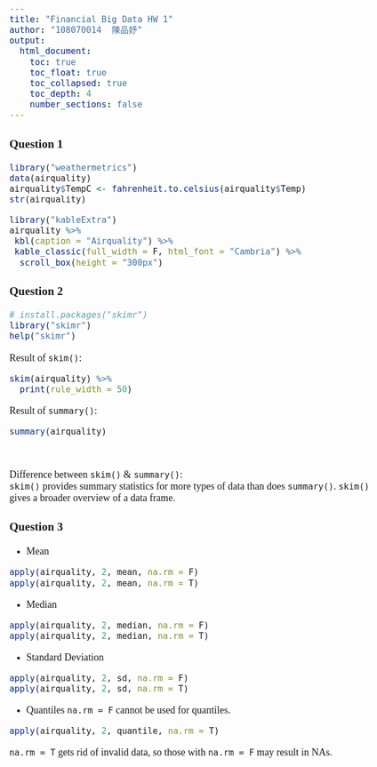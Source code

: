 ```yaml
---
title: "Financial Big Data HW 1"
author: "108070014  陳品妤"
output: 
  html_document:
    toc: true
    toc_float: true
    toc_collapsed: true
    toc_depth: 4
    number_sections: false
---
```


<style type = "text/css">
  body{
    font-family: "Cambria";
    font-size: 18px;
  }
  h1.title{
    text-align: center;
    font-size: 40px;
  }
  .author{
    text-align: center;
    font-size: 24px;
    font-family: "Cambria", "標楷體";
  }
</style>

### Question 1
```r
library("weathermetrics")
data(airquality)
airquality$TempC <- fahrenheit.to.celsius(airquality$Temp)
str(airquality)
```
 ```r
library("kableExtra")
airquality %>%
  kbl(caption = "Airquality") %>%
  kable_classic(full_width = F, html_font = "Cambria") %>%
   scroll_box(height = "300px")
```

### Question 2
```r
# install.packages("skimr")
library("skimr")
help("skimr")
```
Result of `skim()`:
```r
skim(airquality) %>%
  print(rule_width = 50)
```
Result of `summary()`:
```r
summary(airquality)
```

<br>

Difference between `skim()` & `summary()`:<br>
`skim()` provides summary statistics for more types of data than does `summary()`. `skim()` gives a broader overview of a data frame. 

### Question 3
* Mean
```r
apply(airquality, 2, mean, na.rm = F)
apply(airquality, 2, mean, na.rm = T)
```
* Median
```r
apply(airquality, 2, median, na.rm = F)
apply(airquality, 2, median, na.rm = T)
```
* Standard Deviation
```r
apply(airquality, 2, sd, na.rm = F)
apply(airquality, 2, sd, na.rm = T)
```
* Quantiles
`na.rm = F` cannot be used for quantiles.
```r
apply(airquality, 2, quantile, na.rm = T)
```
`na.rm = T` gets rid of invalid data, so those with `na.rm = F` may result in NAs.